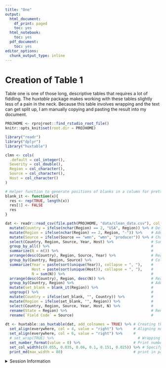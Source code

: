 ```yaml
---
title: "One"
output:
  html_document:
    df_print: paged
    toc: yes
  html_notebook:
    toc: yes
  pdf_document:
    toc: yes
editor_options:
  chunk_output_type: inline
---
```



# Creation of Table 1

Table one is one of those long, descriptive tables that requires a lot of
fiddling. The *huxtable* package makes working with these tables slightly less
of a pain in the neck. Because this table involves wrapping and the text
can get split up, I am manually copying and pasting the result into my document.

```r
PROJHOME <- rprojroot::find_rstudio_root_file()
knitr::opts_knit$set(root.dir = PROJHOME)
```

```r
library("readr")
library("dplyr")
library("huxtable")
```

```r
clmn <- cols(
  .default = col_integer(),
  Severity = col_double(),
  Region = col_character(),
  Source = col_character(),
  Host = col_character()
)

# Helper function to generate positions of blanks in a column for pretty printing
blank_it <- function(x){
  res <- rep(TRUE, length(x))
  res[1] <- FALSE
  res
}

dat <- readr::read_csv(file.path(PROJHOME, "data/clean_data.csv"), col_types = clmn) %>%
  mutate(Country = ifelse(nchar(Region) == 2, "USA", Region)) %>% # Defining country column
  mutate(Region = ifelse(nchar(Region) == 2, Region, "-")) %>%    # Adding blanks for international "states"
  mutate(Source = ifelse(Source == "wmn", "wmn", "producer")) %>% # Changing fields to binary counts
  select(Country, Region, Source, Year, Host) %>%                 # Summarizing the number of isolates
  group_by_all() %>%                                              #
  summarize(N = n()) %>%                                          #
  arrange(desc(Country), Region, Source, Year) %>%                # Rearranging rows
  group_by(Country, Region, Source) %>%                           # Collapsing Years and Hosts
  summarize(Year = paste(sort(unique(Year)), collapse = ", "),    #
            Host = paste(sort(unique(Host)), collapse = ", "),    #
            N = sum(N)) %>%                                       #
  arrange(desc(Country), Region, desc(N)) %>%                     # Rearranging rows
  group_by(Country, Region) %>%                                   # Adding blanks in repeated Country and Region Names
  mutate(set_blank = blank_it(Region)) %>%                        #
  ungroup() %>%                                                   #
  mutate(Country = ifelse(set_blank, "", Country)) %>%            #
  mutate(Region = ifelse(set_blank, "", Region)) %>%              #
  select(Country, Region, Source, Year, Host, N) %>%              #
  rename(State = Region) %>%                                      # Renaming columns
  rename(`Field Code` = Source)                                   #
  
dt <- huxtable::as_huxtable(dat, add_colnames = TRUE) %>% # Creating the huxtable
  set_align(everywhere, col = 4, value = "right") %>%     # Aligning numeric columns to the right
  set_align(everywhere, col = 6, value = "right") %>%     # 
  # set_wrap(TRUE) %>%                                      # Wrapping columns
  set_number_format(value = 0) %>%                        # Print numbers without decimals
  set_col_width(c(0.055, 0.035, 0.06, 0.1, 0.151, 0.025)) %>% # Specify width for each column
  print_md(max_width = 80)                                # print in pandoc markdown format
```



<details>
<summary>Session Information</summary>

```r
options(width = 100)
devtools::session_info()
```

</details>
